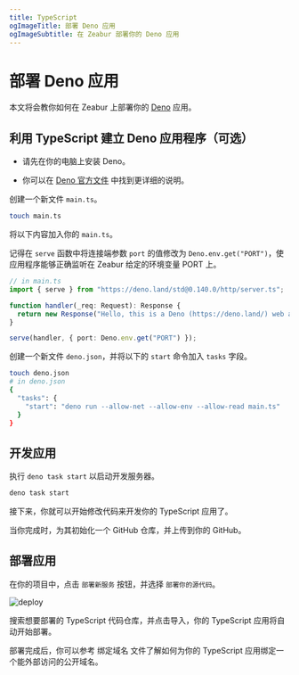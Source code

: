 ```yaml
---
title: TypeScript
ogImageTitle: 部署 Deno 应用
ogImageSubtitle: 在 Zeabur 部署你的 Deno 应用
---
```


# 部署 Deno 应用

本文将会教你如何在 Zeabur 上部署你的 [Deno](https://deno.land/) 应用。

## 利用 TypeScript 建立 Deno 应用程序（可选）

- 请先在你的电脑上安装 Deno。

- 你可以在 [Deno 官方文件](https://deno.land/manual/getting_started/installation) 中找到更详细的说明。

创建一个新文件 `main.ts`。

```bash
touch main.ts
```

将以下内容加入你的 `main.ts`。

记得在 `serve` 函数中将连接端参数 `port` 的值修改为 `Deno.env.get("PORT")`，使应用程序能够正确监听在 Zeabur 给定的环境变量 PORT 上。

```typescript
// in main.ts
import { serve } from "https://deno.land/std@0.140.0/http/server.ts";

function handler(_req: Request): Response {
  return new Response("Hello, this is a Deno (https://deno.land/) web app deployed on Zeabur (https://zeabur.com)");
}

serve(handler, { port: Deno.env.get("PORT") });
```

创建一个新文件 `deno.json`，并将以下的 `start` 命令加入 `tasks` 字段。

```bash
touch deno.json
# in deno.json
{
  "tasks": {
    "start": "deno run --allow-net --allow-env --allow-read main.ts"
  }
}
```

## 开发应用

执行 `deno task start` 以启动开发服务器。

```bash
deno task start
```

接下来，你就可以开始修改代码来开发你的 TypeScript 应用了。

当你完成时，为其初始化一个 GitHub 仓库，并上传到你的 GitHub。

## 部署应用

在你的项目中，点击 `部署新服务` 按钮，并选择 `部署你的源代码`。

![deploy](/deploy/common/select-service.en-US.png)

搜索想要部署的 TypeScript 代码仓库，并点击导入，你的 TypeScript 应用将自动开始部署。

部署完成后，你可以参考 绑定域名 文件了解如何为你的 TypeScript 应用绑定一个能外部访问的公开域名。
